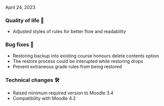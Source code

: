
<ReleaseDate>April 24, 2023</ReleaseDate>

<h3>Quality of life 💪</h3>

- Adjusted styles of rules for better flow and readability

<h3>Bug fixes 🐛</h3>

- Restoring backup into existing course honours delete contents option
- The restore process could be interupted while restoring drops
- Prevent extraneous grade rules from being restored

<h3>Technical changes 🛠</h3>

- Raised minimum required version to Moodle 3.4
- Compatibility with Moodle 4.2
